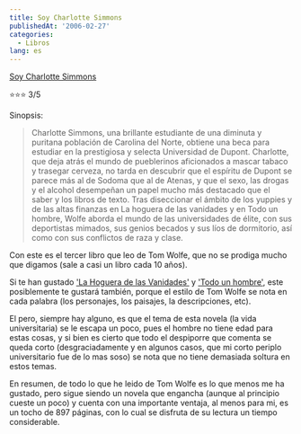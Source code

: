 ```yaml
---
title: Soy Charlotte Simmons
publishedAt: '2006-02-27'
categories:
  - Libros
lang: es
---
```


[Soy Charlotte Simmons](http://www.casadellibro.com/fichas/fichabiblio/0,1094,2900001043019,00.html?codigo=2900001043019&titulo=SOY+CHARLOTTE+SIMMONS)

⭐⭐⭐ 3/5

Sinopsis:

> Charlotte Simmons, una brillante estudiante de una diminuta y puritana población de Carolina del Norte, obtiene una beca para estudiar en la prestigiosa y selecta Universidad de Dupont. Charlotte, que deja atrás el mundo de pueblerinos aficionados a mascar tabaco y trasegar cerveza, no tarda en descubrir que el espíritu de Dupont se parece más al de Sodoma que al de Atenas, y que el sexo, las drogas y el alcohol desempeñan un papel mucho más destacado que el saber y los libros de texto. Tras diseccionar el ámbito de los yuppies y de las altas finanzas en La hoguera de las vanidades y en Todo un hombre, Wolfe aborda el mundo de las universidades de élite, con sus deportistas mimados, sus genios becados y sus líos de dormitorio, así como con sus conflictos de raza y clase.

Con este es el tercer libro que leo de Tom Wolfe, que no se prodiga mucho que digamos (sale a casi un libro cada 10 años).

Si te han gustado ['La Hoguera de las Vanidades'](http://www.casadellibro.com/fichas/fichabiblio/0,1094,2900000109953,00.html?codigo=2900000109953&titulo=LA+HOGUERA+DE+LAS+VANIDADES+%289%C2%AA+ED.%29) y ['Todo un hombre'](http://www.casadellibro.com/fichas/fichabiblio/0,1094,2900001053895,00.html?codigo=2900001053895&titulo=TODO+UN+HOMBRE), este posiblemente te gustará también, porque el estilo de Tom Wolfe se nota en cada palabra (los personajes, los paisajes, la descripciones, etc).

El pero, siempre hay alguno, es que el tema de esta novela (la vida universitaria) se le escapa un poco, pues el hombre no tiene edad para estas cosas, y si bien es cierto que todo el despiporre que comenta se queda corto (desgraciadamente y en algunos casos, que mi corto periplo universitario fue de lo mas soso) se nota que no tiene demasiada soltura en estos temas.

En resumen, de todo lo que he leido de Tom Wolfe es lo que menos me ha gustado, pero sigue siendo un novela que engancha (aunque al principio cueste un poco) y cuenta con una importante ventaja, al menos para mi, es un tocho de 897 páginas, con lo cual se disfruta de su lectura un tiempo considerable.
